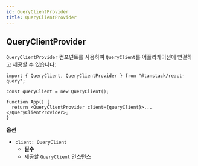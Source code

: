 ```yaml
---
id: QueryClientProvider
title: QueryClientProvider
---
```


## QueryClientProvider

`QueryClientProvider` 컴포넌트를 사용하여 `QueryClient`를 어플리케이션에 연결하고 제공할 수 있습니다:

```tsx
import { QueryClient, QueryClientProvider } from "@tanstack/react-query";

const queryClient = new QueryClient();

function App() {
  return <QueryClientProvider client={queryClient}>...</QueryClientProvider>;
}
```

**옵션**

- `client: QueryClient`
  - **필수**
  - 제공할 `QueryClient` 인스턴스
